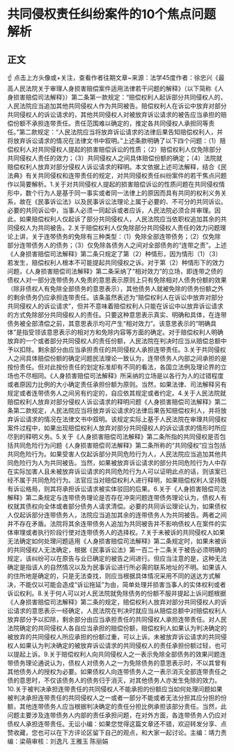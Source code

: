 # 共同侵权责任纠纷案件的10个焦点问题解析
## 正文
☝ 点击上方头像或+关注，查看作者往期文章~来源：法学45度作者：徐忠兴《最高人民法院关于审理人身损害赔偿案件适用法律若干问题的解释》（以下简称《人身损害赔偿司法解释》）第二条第一款规定：“赔偿权利人起诉部分共同侵权人的，人民法院应当追加其他共同侵权人作为共同被告。赔偿权利人在诉讼中放弃对部分共同侵权人的诉讼请求的，其他共同侵权人对被放弃诉讼请求的被告应当承担的赔偿份额不承担连带责任。责任范围难以确定的，推定各共同侵权人承担同等责任。”第二款规定：“人民法院应当将放弃诉讼请求的法律后果告知赔偿权利人，并将放弃诉讼请求的情况在法律文书中叙明。”上述条款明确了以下四个问题：（1）赔偿权利人对共同侵权人提起的损害赔偿诉讼的性质；（2）赔偿权利人仅免除部分共同侵权人责任的效力；（3）共同侵权人之间具体赔偿份额的确定；（4）法院就赔偿权利人放弃对部分侵权人诉讼请求的释明。本文依据上述司法解释，结合《民法典》有关共同侵权和连带责任的规定，对共同侵权责任纠纷案件的若干焦点问题作以简要解析。1.关于对共同侵权人提起的损害赔偿诉讼的性质问题在共同侵权情形中，数个行为人是基于同一事实或者同一法律上的原因而具有共同的权利义务关系，故在《民事诉讼法》以及民事诉讼法理论上属于必要的、不可分的共同诉讼。必要的共同诉讼中，当事人必须一同起诉或者应诉，人民法院必须合并审理。因此，如果赔偿权利人仅起诉了部分共同侵权人，人民法院应当依职权追加其余的共同侵权人为共同被告。2.关于赔偿权利人仅免除部分共同侵权人责任的效力问题理论上讲，关于连带债务的免除有三种类型：（1）免除全部连带债务；（2）仅免除部分连带债务人的债务；（3）仅免除各债务人之间对全部债务的“连带之责”。上述《人身损害赔偿司法解释》第二条只规定了第（2）种情形，因为情形（1）（3）若发生，赔偿权利人根本不可能提起共同侵权之诉。对于第（2）种情形下的效力问题，《人身损害赔偿司法解释》第二条采纳了“相对效力”的立场，即连带之债的债权人对一部分连带债务人免责的意思表示原则上只有免除相对人债务份额的效果（除非债权人有免除全部债务的意思表示），其他债务人就被免除的债务份额之外的剩余债务仍应承担连带责任。该条虽然表述为“赔偿权利人在诉讼中放弃对部分共同侵权人的诉讼请求”，但并不意味着赔偿权利人只能在诉讼中以放弃诉讼请求的方式免除部分共同侵权人的责任。只要这种意思表示真实、明确和具体，在连带债务被全部清偿之前，其意思表示均可产生“相对效力”。该意思表示的“明确具体”是指受领该意思表示的相对方和免除内容等方面的确定。对于赔偿权利人明确放弃的一个或者部分共同侵权人的责任份额，人民法院在判决时应当从赔偿总额中予以扣除。剩余部分由应当承担责任的共同侵权人承担连带责任。3.关于共同侵权人之间具体赔偿份额的确定问题民法理论一致认为，连带债务人内部之间承担的是按份责任。但对此按份责任的划定标准却有不同的看法，各国立法例及理论界的立场也不尽相同。《人身损害赔偿司法解释》所采纳的立场是以各行为人的过错程度或者原因力比例的大小确定责任承担份额为原则。当然，如果法律、司法解释另有规定或者连带债务人之间另有约定的，自应依其规定或者约定。4.关于人民法院就赔偿权利人放弃对部分侵权人诉讼请求的释明问题《人身损害赔偿司法解释》第二条第二款规定，人民法院应当将放弃诉讼请求的法律后果告知赔偿权利人，并将放弃诉讼请求的情况在法律文书中叙明。该规定实际上基于人民法院在审理共同侵权案件过程中，如果出现赔偿权利人放弃对部分共同侵权人的诉讼请求的情形时所应尽到的释明义务。5.关于《人身损害赔偿司法解释》第二条所指的共同侵权是否包括共同危险行为问题《人身损害赔偿司法解释》第二条所称的“共同侵权”应当包括共同危险行为。如果受害人仅起诉部分共同危险行为人，人民法院应当追加其他共同危险行为人为共同被告。当然，如果被放弃诉讼请求的部分共同危险行为人中存在实际加害人且未被放弃诉讼请求的共同危险行为人可以证明此点的话，则该案已经不属于共同危险行为。法官应当对赔偿权利人进行释明，如果赔偿权利人坚持既有诉讼格局，则其将承担诉讼请求被实体驳回的后果。6.关于《人身损害赔偿司法解释》第二条规定与连带债务理论是否存在冲突问题连带债务理论认为，债权人有权就其债权向全体或者部分债务人请求清偿。必要的共同诉讼理论认为，如果债权人仅起诉部分连带债务人，法院应当追加其余的连带债务人为共同被告。两者之间并不存在矛盾。法院将其余连带债务人追加为共同被告并不影响债权人在案件的实体审理或者执行阶段行使对连带债务人的选择权。7.关于未被诉的共同侵权人如果无法确定如何处理问题适用《人身损害赔偿司法解释》第二条规定时，如果未被诉的共同侵权人无法确定，根据《民事诉讼法》第一百二十二条关于被告必须明确的规定，该纠纷可以在原告与业已确定的被告之间进行。但应当注意的是，这种无法确定是指该人的自然情况以及为民事诉讼进行所必需的联系地址的不明。如果该人的住所地是确定的，只是无法查找，则应当根据具体情况采用不同的送达方式解决，不能仅以可能会造成“诉讼拖延”为由，简单处理并损害当事人的实体权利或者诉讼权利。8.关于何人可以对人民法院就免除债务的份额不服并提起上诉问题根据《人身损害赔偿司法解释》第二条的规定，赔偿权利人放弃对部分共同侵权人的诉讼请求的意思表示一经确定，人民法院在判决时就应当从赔偿总额中对赔偿权利人放弃部分予以扣除，剩余部分由应当承担责任的共同侵权人承担连带责任。对人民法院确定的共同侵权人各自应当承担的赔偿份额，赔偿权利人如果认为判决确定的被放弃的共同侵权人所应承担的份额过重，可以上诉。未被放弃诉讼请求的共同侵权人如果认为判决确定的被放弃诉讼请求的共同侵权人的责任承担份额过轻，也可以提起上诉。9.关于赔偿权利人向共同侵权人之一表示免除全部债务的效果问题连带债务理论通说认为，债权人对债务人之一为免除债务的意思表示时，不以其曾有其他债务人的授权为必要。如果债权人向连带债务人之一表示消灭全部连带责任之债的意思时，不仅该债务人的债务归于消灭，对其他债务人亦发生免除的效力。10.关于被判决承担连带责任的共同侵权人不能承担的份额应当如何处理问题如果被判决承担连带责任的共同侵权人之一或者一部分不能或者无法分担其应分担的份额，其他连带债务人应当根据判决确定的责任分担比例承担该部分责任。当然，此问题主要涉及连带债务人内部的责任承担问题，在对外方面，各连带债务人仍应对债权人承担连带责任。无讼小编：如果您觉得这篇文章还不错，欢迎转发分享、点赞收藏，您也可以在下方评论区留下自己的观点，和大家一起讨论。主编：靖力责编：梁萌审核：刘逸凡 王雅玉 陈丽娟